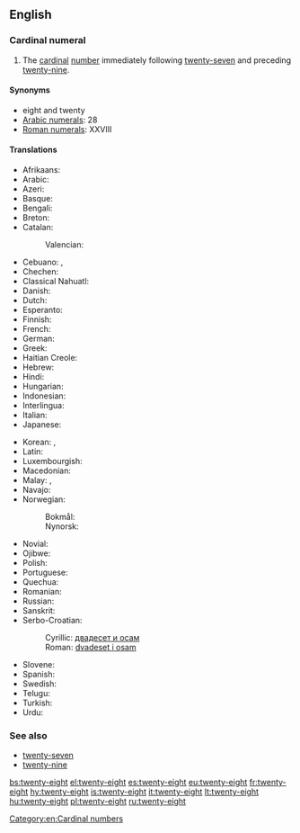 ==English==

===Cardinal numeral===
{{head|en|numeral}}

# The [[cardinal]] [[number]] immediately following [[twenty-seven]] and preceding [[twenty-nine]].

====Synonyms====
* eight and twenty
* [[w:Arabic numerals|Arabic numerals]]: 28
* [[w:Roman numerals|Roman numerals]]: XXVIII

====Translations====
{{trans-top|number}}
* Afrikaans: {{t|af|agt-en-twintig}}
* Arabic: {{t|ar|ثمانية وعشرين|tr=θamánya w-ʕišrīn}}
* Azeri: {{t+|az|iyirmi səkkiz}}
* Basque: {{t+|eu|hogeita zortzi}}
* Bengali: {{t|bn|আঠাশ|tr=athash|sc=Beng}}
* Breton: {{t|br|eizh-warn-ugent}}
* Catalan: {{t+|ca|vint-i-vuit}}
*: Valencian: {{t+|ca|vint-i-huit}}
* Cebuano: {{t|ceb|kawhaa'g walo}}, {{t|ceb|baynete otso}}
* Chechen: {{t|ce|ткъе бархI|tr=tqe barh}}
* Classical Nahuatl: {{t|nci|cempōhualli chicuēyi}}
* Danish: {{t|da|otteogtyve}}
* Dutch: {{t+|nl|achtentwintig}}
* Esperanto: {{t|eo|dudek ok}}
* Finnish: {{t|fi|kaksikymmentäkahdeksan}}
* French: {{t+|fr|vingt-huit|m}}
* German: {{t|de|achtundzwanzig}}
* Greek: {{t|el|είκοσι-οκτώ|tr=eíkosi-októ}}
* Haitian Creole: {{t|ht|ventuit}}
* Hebrew: {{t|he|עשרים־ושמנה|tr=esrím və-shmoná}}
* Hindi: {{t+|hi|अट्ठाईस|tr=aṭṭhāīs}}
* Hungarian: {{t+|hu|huszonnyolc}}
* Indonesian: {{t|id|dua puluh delapan}}
* Interlingua: {{t|ia|vinti-octo}}
* Italian: {{t+|it|ventotto}}
* Japanese: {{t|ja|二十八|tr=ni-jū-hachí}}
{{trans-mid}}
* Korean: {{t|ko|스물여덟|tr=seumul yeodeolb|sc=Kore}}, {{t|ko|이십팔|tr=isibpal|sc=Kore}}
* Latin: {{t|la|duodetriginta}}
* Luxembourgish: {{t|lb|aachtanzwanzeg}}
* Macedonian: {{t|mk|дваесет и осум|tr=dváeset i ósum}}
* Malay: {{t|ms|dua puluh lapan}}, {{t|ms|lapan likur}}
* Navajo: {{t|nv|naadįįtseebíí}}
* Norwegian:
*: Bokmål: {{t|no|tjueåtte}}
*: Nynorsk: {{t|nn|tjueåtte}}
* Novial: {{t|nov|duanti-ot}}
* Ojibwe: {{t|oj|niishtana-ashi-nishwaaswi}}
* Polish: {{t|pl|dwadzieścia osiem}}
* Portuguese: {{t|pt|vinte e oito|m}}
* Quechua: {{t|qu|iskay chunka pusaqniyuq}}
* Romanian: {{t|ro|douăzeci și opt}}
* Russian: {{t+|ru|двадцать восемь|tr=dvádtsat’ vósem’}}
* Sanskrit: {{t|sa|अष्टाविंशति|f|tr=aṣṭāviṃśati|sc=Deva}}
* Serbo-Croatian:
*: Cyrillic: [[двадесет и осам]]
*: Roman: [[dvadeset i osam]]
* Slovene: {{t|sl|osemindvajset}}
* Spanish: {{t+|es|veintiocho}}
* Swedish: {{t+|sv|tjugoåtta}}
* Telugu: {{t|te|ఇరవై ఎనిమిది|tr=iravai enimidi}}
* Turkish: {{t+|tr|yirmi sekiz}}
* Urdu: {{t+|ur|اٹھائیس|tr=aṭṭhāīs}}
{{trans-bottom}}

===See also===
* [[twenty-seven]]
* [[twenty-nine]]

[[Category:en:Cardinal numbers]]

[[bs:twenty-eight]]
[[el:twenty-eight]]
[[es:twenty-eight]]
[[eu:twenty-eight]]
[[fr:twenty-eight]]
[[hy:twenty-eight]]
[[is:twenty-eight]]
[[it:twenty-eight]]
[[lt:twenty-eight]]
[[hu:twenty-eight]]
[[pl:twenty-eight]]
[[ru:twenty-eight]]